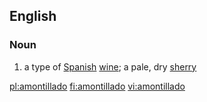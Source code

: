 ==English==
===Noun===
{{en-noun}}

# a type of [[Spanish]] [[wine]]; a pale, dry [[sherry]]

[[pl:amontillado]]
[[fi:amontillado]]
[[vi:amontillado]]